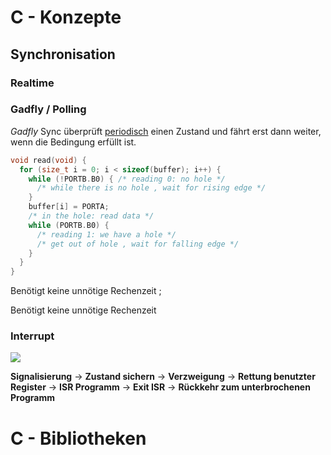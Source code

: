 # C - Konzepte

## Synchronisation {#sec-synchronisation}

### Realtime

### Gadfly / Polling

*Gadfly* Sync überprüft [periodisch]{.underline} einen Zustand und fährt erst dann weiter, wenn die Bedingung erfüllt ist.

``` cpp
void read(void) {
  for (size_t i = 0; i < sizeof(buffer); i++) {
    while (!PORTB.B0) { /* reading 0: no hole */
      /* while there is no hole , wait for rising edge */
    }
    buffer[i] = PORTA;
    /* in the hole: read data */
    while (PORTB.B0) {
      /* reading 1: we have a hole */
      /* get out of hole , wait for falling edge */
    }
  }
}
```

\textcolor{OliveGreen}{\textbf{+}} Benötigt keine unnötige Rechenzeit ;

\textcolor{BrickRed}{\textbf{-}} Benötigt keine unnötige Rechenzeit

### Interrupt {#sec}

![](images/freertos\interrupt_sync_realtime.png)

**Signalisierung** $\rightarrow$ **Zustand sichern** $\rightarrow$ **Verzweigung** $\rightarrow$ **Rettung benutzter Register** $\rightarrow$ **ISR Programm** $\rightarrow$ **Exit ISR** $\rightarrow$ **Rückkehr zum unterbrochenen Programm**

# C - Bibliotheken